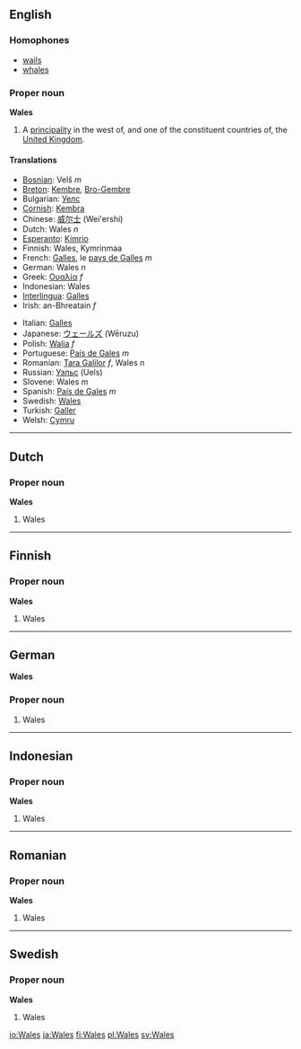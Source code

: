 ==English==
===Homophones===
* [[wails]]
* [[whales]]

===Proper noun===
'''Wales'''

#A [[principality]] in the west of, and one of the constituent countries of, the [[United Kingdom]].

====Translations====
{{top}}
*[[Bosnian]]: Velš ''m''
*[[Breton]]: [[Kembre]], [[Bro-Gembre]]
*Bulgarian: [[Уелс]]
*[[Cornish]]: [[Kembra]]
*Chinese: [[威尔士]] (Wei'ershi)
*Dutch: Wales ''n''
*[[Esperanto]]: [[Kimrio]]
*Finnish: Wales, Kymrinmaa
*French: [[Galles]], le [[pays de Galles]] ''m''
*German: Wales ''n''
*Greek: [[Ουαλία]] ''f''
*Indonesian:  Wales
*[[Interlingua]]: [[Galles]]
*Irish: an-Bhreatain ''f''
{{mid}}
*Italian: [[Galles]]
*Japanese:  [[ウェールズ]] (Wēruzu)
*Polish: [[Walia]] ''f''
*Portuguese: [[País de Gales]] ''m''
*Romanian: [[Ţara Galilor]] ''f'', Wales ''n''
*Russian: [[Уэльс]] (Uels)
*Slovene: Wales ''m''
*Spanish: [[País de Gales]] ''m''
*Swedish: [[Wales]]
*Turkish: [[Galler]]
*Welsh: [[Cymru]]
{{bottom}}

----

==Dutch==
===Proper noun===
'''Wales'''

#Wales

----
==Finnish==
===Proper noun===
'''Wales'''

#Wales
----
==German==
'''Wales'''

===Proper noun===

#Wales
----
==Indonesian==
===Proper noun===
'''Wales'''

#Wales
----
==Romanian==
===Proper noun===
'''Wales'''

#Wales
----
==Swedish==
===Proper noun===
'''Wales'''

#Wales

[[io:Wales]]
[[ja:Wales]]
[[fi:Wales]]
[[pl:Wales]]
[[sv:Wales]]